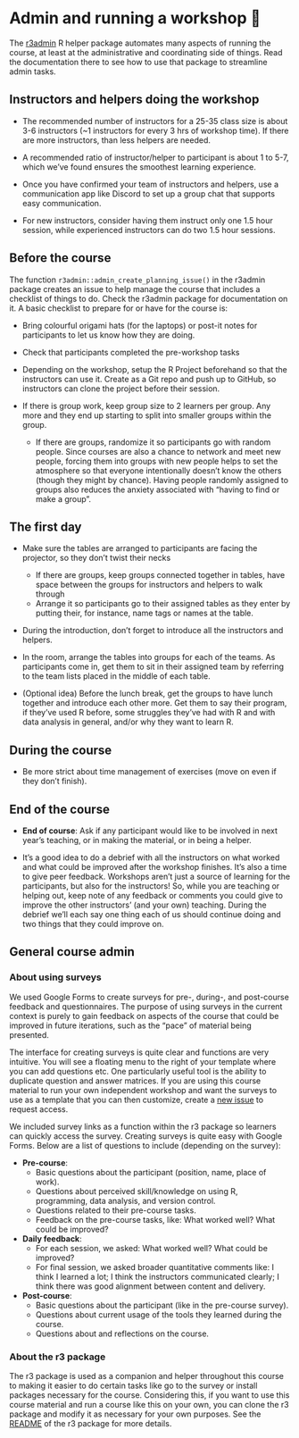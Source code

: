 # Admin and running a workshop 🏫

The [r3admin](https://github.com/rostools/r3admin) R helper package
automates many aspects of running the course, at least at the
administrative and coordinating side of things. Read the documentation
there to see how to use that package to streamline admin tasks.

## Instructors and helpers doing the workshop

-   The recommended number of instructors for a 25-35 class size is
    about 3-6 instructors (\~1 instructors for every 3 hrs of workshop time). If
    there are more instructors, than less helpers are needed.

-   A recommended ratio of instructor/helper to participant is about 1
    to 5-7, which we've found ensures the smoothest learning experience.

-   Once you have confirmed your team of instructors and helpers, use a
    communication app like Discord to set up a group chat that supports easy
    communication.

-   For new instructors, consider having them instruct only one 1.5 hour session,
    while experienced instructors can do two 1.5 hour sessions.

## Before the course

The function `r3admin::admin_create_planning_issue()` in the r3admin
package creates an issue to help manage the course that includes
a checklist of things to do. Check the r3admin package for documentation 
on it. A basic checklist to prepare for or have for the course is:

-   Bring colourful origami hats (for the laptops) or post-it notes
    for participants to let us know how they are doing.

-   Check that participants completed the pre-workshop tasks

-   Depending on the workshop, setup the R Project beforehand so that the
    instructors can use it. Create as a Git repo and push up to GitHub, so
    instructors can clone the project before their session.

-   If there is group work, keep group size to 2 learners per group. Any
    more and they end up starting to split into smaller groups within
    the group. 

    -   If there are groups, randomize it so participants go with random
        people. Since courses are also a chance to network and meet new
        people, forcing them into groups with new people helps to set
        the atmosphere so that everyone intentionally doesn't know the
        others (though they might by chance). Having people randomly
        assigned to groups also reduces the anxiety associated with
        "having to find or make a group".

## The first day

-   Make sure the tables are arranged to participants are facing the
    projector, so they don't twist their necks

    -   If there are groups, keep groups connected together in tables,
        have space between the groups for instructors and helpers to
        walk through
    -   Arrange it so participants go to their assigned tables as they
        enter by putting their, for instance, name tags or names at the
        table.

-   During the introduction, don't forget to introduce all the
    instructors and helpers.

-   In the room, arrange the tables into groups for each of the teams.
    As participants come in, get them to sit in their assigned team by
    referring to the team lists placed in the middle of each table.

-   (Optional idea) Before the lunch break, get the groups to have lunch
    together and introduce each other more. Get them to say their
    program, if they've used R before, some struggles they've had with R
    and with data analysis in general, and/or why they want to learn R.

## During the course

-   Be more strict about time management of exercises (move on even if
    they don't finish).

## End of the course

-   **End of course**: Ask if any participant would like to be involved
    in next year's teaching, or in making the material, or in being a
    helper.

-   It's a good idea to do a debrief with all the instructors on what
    worked and what could be improved after the workshop finishes. It's
    also a time to give peer feedback. Workshops aren't just a source of
    learning for the participants, but also for the instructors! So,
    while you are teaching or helping out, keep note of any feedback or
    comments you could give to improve the other instructors' (and your
    own) teaching. During the debrief we'll each say one thing each of
    us should continue doing and two things that they could improve on.

## General course admin

### About using surveys

We used Google Forms to create surveys for pre-, during-, and
post-course feedback and questionnaires. The purpose of using surveys in
the current context is purely to gain feedback on aspects of the course
that could be improved in future iterations, such as the "pace" of
material being presented.

The interface for creating surveys is quite clear and functions are very
intuitive. You will see a floating menu to the right of your template
where you can add questions etc. One particularly useful tool is the
ability to duplicate question and answer matrices. If you are using this
course material to run your own independent workshop and want the
surveys to use as a template that you can then customize, create a [new
issue](https://github.com/rostools/r-cubed-intro/issues/new) to request
access.

We included survey links as a function within the r3 package so learners
can quickly access the survey. Creating surveys is quite easy with
Google Forms. Below are a list of questions to include (depending on the
survey):

-   **Pre-course**:
    -   Basic questions about the participant (position, name, place of
        work).
    -   Questions about perceived skill/knowledge on using R,
        programming, data analysis, and version control.
    -   Questions related to their pre-course tasks.
    -   Feedback on the pre-course tasks, like: What worked well? What
        could be improved?
-   **Daily feedback**:
    -   For each session, we asked: What worked well? What could be
        improved?
    -   For final session, we asked broader quantitative comments like:
        I think I learned a lot; I think the instructors communicated
        clearly; I think there was good alignment between content and
        delivery.
-   **Post-course**:
    -   Basic questions about the participant (like in the pre-course
        survey).
    -   Questions about current usage of the tools they learned during
        the course.
    -   Questions about and reflections on the course.

### About the r3 package

The r3 package is used as a companion and helper throughout this course
to making it easier to do certain tasks like go to the survey or install
packages necessary for the course. Considering this, if you want to use
this course material and run a course like this on your own, you can
clone the r3 package and modify it as necessary for your own purposes.
See the [README](https://github.com/rostools/r3/blob/main/README.md) of
the r3 package for more details.
